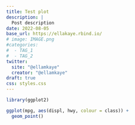 ```yaml
---
title: Test plot
description: |
  Post description
date: 2022-08-05
base_url: https://ellakaye.rbind.io/
# image: IMAGE.png
#categories:
#  - TAG_1
#  - TAG_2
twitter:
  site: "@ellamkaye"
  creator: "@ellamkaye"
draft: true
css: styles.css
---
```


```r
library(ggplot2)

ggplot(mpg, aes(displ, hwy, colour = class)) + 
  geom_point()
```


<!-- ## TL;DR -->
<!-- I made an awesome animated icon for my navbar. -->

<!-- <div class="contain-icon">ELLA<span class='icon-line'></span>KAYE</div> -->

